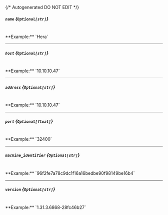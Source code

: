 {/* Autogenerated DO NOT EDIT  */}
##### `name` *{`Optional[str]`}*
<br/>
**Example:** `Hera`

---
##### `host` *{`Optional[str]`}*
<br/>
**Example:** `10.10.10.47`

---
##### `address` *{`Optional[str]`}*
<br/>
**Example:** `10.10.10.47`

---
##### `port` *{`Optional[float]`}*
<br/>
**Example:** `32400`

---
##### `machine_identifier` *{`Optional[str]`}*
<br/>
**Example:** `96f2fe7a78c9dc1f16a16bedbe90f98149be16b4`

---
##### `version` *{`Optional[str]`}*
<br/>
**Example:** `1.31.3.6868-28fc46b27`


